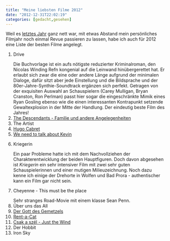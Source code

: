 ```yaml
---
title: "Meine liebsten Filme 2012"
date: "2012-12-31T22:02:19"
categories: [gedacht,gesehen]
---
```


Weil es [letztes Jahr](/blog/2012/01/16/meine-liebsten-filme-2011/) ganz nett war, mit etwas Abstand mein persönliches Filmjahr noch einmal Revue passieren zu lassen, habe ich auch für 2012 eine Liste der besten Filme angelegt. 

<ol>
	<li>Drive

Die Buchvorlage ist ein aufs nötigste reduzierter Kriminalroman, den Nicolas Winding Refn kongenial auf die Leinwand hinübergerettet hat. Er erlaubt sich zwar die eine oder andere Länge aufgrund der minimalen Dialoge, dafür sitzt aber jede Einstellung und die Bildsprache und der 80er-Jahre-Synthie-Soundtrack ergänzen sich perfekt. Getragen von der exquisiten Auswahl an Schauspielern (Carey Mulligan, Bryan Cranston, Ron Perlman) passt hier sogar die eingeschränkte Mimik eines Ryan Gosling ebenso wie die einen interessanten Kontrapunkt setzende Gewaltexplosion in der Mitte der Handlung. Der eindeutig beste Film des Jahres!</li>
	<li>[The Descendants - Familie und andere Angelegenheiten](/blog/2012/07/28/more-movies-on-planes/)</li>
	<li>The Artist</li>
<li>[Hugo Cabret](/blog/2012/06/17/schlosser-schlussel-und-nachrichten-toter-vater/)</li>
<li>[We need to talk about Kevin](/blog/2012/07/28/more-movies-on-planes/)</li>
<li>Kriegerin

Ein paar Probleme hatte ich mit dem Nachvollziehen der Charakterentwicklung der beiden Hauptfiguren. Doch davon abgesehen ist *Kriegerin* ein sehr intensiver Film mit zwei sehr guten Schauspielerinnen und einer mutigen Milieuzeichnung. Noch dazu kenne ich einige der Drehorte in Wolfen und Bad Prora - authentischer kann ein Film gar nicht sein.</li>
<li>Cheyenne - This must be the place

Sehr stranges Road-Movie mit einem klasse Sean Penn.</li>
<li>Über uns das All</li>
	<li>[Der Gott des Gemetzels](/blog/2012/07/28/more-movies-on-planes/)</li>
	<li>[Rent-a-Cat](/blog/2012/03/20/rentaneko/)</li>
	<li>[Csak a szél - Just the Wind](/blog/2012/03/01/csak-a-szel/)</li>
	<li>Der Hobbit</li>
<li>Iron Sky</li>
</ol>
